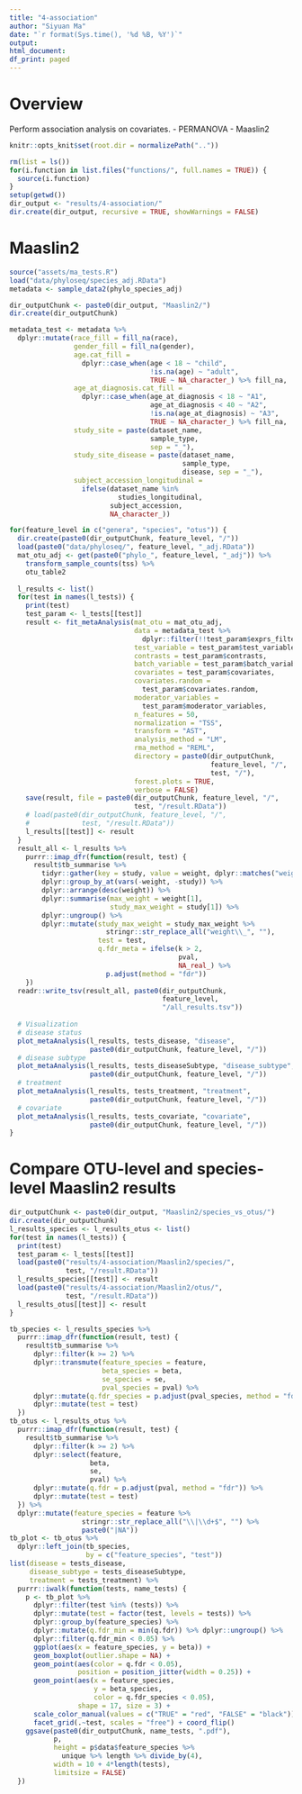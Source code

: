 ```yaml
---
title: "4-association"
author: "Siyuan Ma"
date: "`r format(Sys.time(), '%d %B, %Y')`"
output:
html_document:
df_print: paged
---
```

# Overview
Perform association analysis on covariates.
- PERMANOVA
- Maaslin2

```r
knitr::opts_knit$set(root.dir = normalizePath(".."))
```
```r
rm(list = ls())
for(i.function in list.files("functions/", full.names = TRUE)) {
  source(i.function)
}
setup(getwd())
dir_output <- "results/4-association/"
dir.create(dir_output, recursive = TRUE, showWarnings = FALSE)
```


# Maaslin2
```r
source("assets/ma_tests.R")
load("data/phyloseq/species_adj.RData")
metadata <- sample_data2(phylo_species_adj)
```

```r
dir_outputChunk <- paste0(dir_output, "Maaslin2/")
dir.create(dir_outputChunk)

metadata_test <- metadata %>% 
  dplyr::mutate(race_fill = fill_na(race),
                gender_fill = fill_na(gender),
                age.cat_fill = 
                  dplyr::case_when(age < 18 ~ "child",
                                   !is.na(age) ~ "adult",
                                   TRUE ~ NA_character_) %>% fill_na,
                age_at_diagnosis.cat_fill = 
                  dplyr::case_when(age_at_diagnosis < 18 ~ "A1",
                                   age_at_diagnosis < 40 ~ "A2",
                                   !is.na(age_at_diagnosis) ~ "A3",
                                   TRUE ~ NA_character_) %>% fill_na,
                study_site = paste(dataset_name, 
                                   sample_type, 
                                   sep = "_"),
                study_site_disease = paste(dataset_name, 
                                           sample_type, 
                                           disease, sep = "_"),
                subject_accession_longitudinal =
                  ifelse(dataset_name %in%
                           studies_longitudinal,
                         subject_accession,
                         NA_character_))

for(feature_level in c("genera", "species", "otus")) {
  dir.create(paste0(dir_outputChunk, feature_level, "/"))
  load(paste0("data/phyloseq/", feature_level, "_adj.RData"))
  mat_otu_adj <- get(paste0("phylo_", feature_level, "_adj")) %>% 
    transform_sample_counts(tss) %>%  
    otu_table2
  
  l_results <- list()
  for(test in names(l_tests)) {
    print(test)
    test_param <- l_tests[[test]]
    result <- fit_metaAnalysis(mat_otu = mat_otu_adj,
                               data = metadata_test %>%
                                 dplyr::filter(!!test_param$exprs_filter),
                               test_variable = test_param$test_variable,
                               contrasts = test_param$contrasts,
                               batch_variable = test_param$batch_variable,
                               covariates = test_param$covariates,
                               covariates.random =
                                 test_param$covariates.random,
                               moderator_variables =
                                 test_param$moderator_variables,
                               n_features = 50,
                               normalization = "TSS",
                               transform = "AST",
                               analysis_method = "LM",
                               rma_method = "REML",
                               directory = paste0(dir_outputChunk,
                                                  feature_level, "/",
                                                  test, "/"),
                               forest.plots = TRUE,
                               verbose = FALSE)
    save(result, file = paste0(dir_outputChunk, feature_level, "/",
                               test, "/result.RData"))
    # load(paste0(dir_outputChunk, feature_level, "/",
    #             test, "/result.RData"))
    l_results[[test]] <- result
  }
  result_all <- l_results %>%
    purrr::imap_dfr(function(result, test) {
      result$tb_summarise %>%
        tidyr::gather(key = study, value = weight, dplyr::matches("weight_")) %>%
        dplyr::group_by_at(vars(-weight, -study)) %>%
        dplyr::arrange(desc(weight)) %>%
        dplyr::summarise(max_weight = weight[1],
                         study_max_weight = study[1]) %>%
        dplyr::ungroup() %>%
        dplyr::mutate(study_max_weight = study_max_weight %>%
                        stringr::str_replace_all("weight\\_", ""),
                      test = test,
                      q.fdr_meta = ifelse(k > 2,
                                          pval,
                                          NA_real_) %>%
                        p.adjust(method = "fdr"))
    })
  readr::write_tsv(result_all, paste0(dir_outputChunk,
                                      feature_level,
                                      "/all_results.tsv"))
  
  # Visualization
  # disease status
  plot_metaAnalysis(l_results, tests_disease, "disease",
                    paste0(dir_outputChunk, feature_level, "/"))
  # disease subtype
  plot_metaAnalysis(l_results, tests_diseaseSubtype, "disease_subtype",
                    paste0(dir_outputChunk, feature_level, "/"))
  # treatment
  plot_metaAnalysis(l_results, tests_treatment, "treatment",
                    paste0(dir_outputChunk, feature_level, "/"))
  # covariate
  plot_metaAnalysis(l_results, tests_covariate, "covariate",
                    paste0(dir_outputChunk, feature_level, "/"))
}
```
# Compare OTU-level and species-level Maaslin2 results
```r
dir_outputChunk <- paste0(dir_output, "Maaslin2/species_vs_otus/")
dir.create(dir_outputChunk)
l_results_species <- l_results_otus <- list()
for(test in names(l_tests)) {
  print(test)
  test_param <- l_tests[[test]]
  load(paste0("results/4-association/Maaslin2/species/",
              test, "/result.RData"))
  l_results_species[[test]] <- result
  load(paste0("results/4-association/Maaslin2/otus/",
              test, "/result.RData"))
  l_results_otus[[test]] <- result
}

tb_species <- l_results_species %>%
  purrr::imap_dfr(function(result, test) {
    result$tb_summarise %>%
      dplyr::filter(k >= 2) %>%
      dplyr::transmute(feature_species = feature,
                       beta_species = beta,
                       se_species = se,
                       pval_species = pval) %>%
      dplyr::mutate(q.fdr_species = p.adjust(pval_species, method = "fdr")) %>%
      dplyr::mutate(test = test)
  })
tb_otus <- l_results_otus %>%
  purrr::imap_dfr(function(result, test) {
    result$tb_summarise %>%
      dplyr::filter(k >= 2) %>%
      dplyr::select(feature,
                    beta,
                    se,
                    pval) %>%
      dplyr::mutate(q.fdr = p.adjust(pval, method = "fdr")) %>%
      dplyr::mutate(test = test)
  }) %>%
  dplyr::mutate(feature_species = feature %>%
                  stringr::str_replace_all("\\|\\d+$", "") %>%
                  paste0("|NA"))
tb_plot <- tb_otus %>% 
  dplyr::left_join(tb_species,
                   by = c("feature_species", "test"))
list(disease = tests_disease,
     disease_subtype = tests_diseaseSubtype,
     treatment = tests_treatment) %>% 
  purrr::iwalk(function(tests, name_tests) {
    p <- tb_plot %>%
      dplyr::filter(test %in% (tests)) %>%
      dplyr::mutate(test = factor(test, levels = tests)) %>% 
      dplyr::group_by(feature_species) %>% 
      dplyr::mutate(q.fdr_min = min(q.fdr)) %>% dplyr::ungroup() %>% 
      dplyr::filter(q.fdr_min < 0.05) %>% 
      ggplot(aes(x = feature_species, y = beta)) +
      geom_boxplot(outlier.shape = NA) +
      geom_point(aes(color = q.fdr < 0.05), 
                 position = position_jitter(width = 0.25)) +
      geom_point(aes(x = feature_species, 
                     y = beta_species, 
                     color = q.fdr_species < 0.05),
                 shape = 17, size = 3) +
      scale_color_manual(values = c("TRUE" = "red", "FALSE" = "black")) +
      facet_grid(.~test, scales = "free") + coord_flip()
    ggsave(paste0(dir_outputChunk, name_tests, ".pdf"),
           p,
           height = p$data$feature_species %>% 
             unique %>% length %>% divide_by(4),
           width = 10 + 4*length(tests),
           limitsize = FALSE)
  })
```
